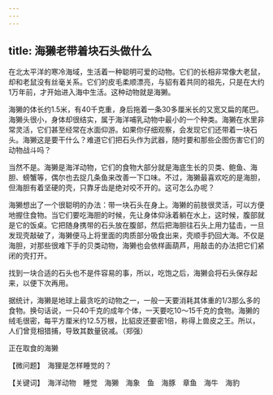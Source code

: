 ```yaml
---
---
---
```

title: 海獭老带着块石头做什么
---




在北太平洋的寒冷海域，生活着一种聪明可爱的动物。它们的长相非常像大老鼠，却和老鼠没有丝毫关系。它们的皮毛柔顺漂亮，与貂有着共同的祖先，只是在大约1万年前，才开始进入海中生活。这种动物就是海獭。

海獭的体长约1.5米，有40千克重，身后拖着一条30多厘米长的又宽又扁的尾巴。海獭头很小，身体却很结实，属于海洋哺乳动物中最小的一个种类。海獭在水里非常灵活，它们甚至经常在水面仰游。如果你仔细观察，会发现它们还带着一块石头。海獭这是要干什么？难道它们把石头作为武器，随时要和那些企图伤害它们的动物战斗吗？

当然不是。海獭是海洋动物，它们的食物大部分就是海底生长的贝类、鲍鱼、海胆、螃蟹等，偶尔也去捉几条鱼来改善一下口味。不过，海獭最喜欢吃的是海胆，但海胆有着坚硬的壳，只靠牙齿是绝对咬不开的。这可怎么办呢？

海獭想出了一个很聪明的办法：带一块石头在身上。海獭的前肢很灵活，可以方便地握住食物。当它们要吃海胆的时候，先让身体仰泳着躺在水上，这时候，腹部就是它的饭桌。它把随身携带的石头放在腹部，然后把海胆往石头上用力猛击，一旦发现壳敲破了，海獭便马上将里面的肉质部分吸食出来，壳顺手扔回大海。不仅是海胆，对那些很难下手的贝类动物，海獭也会依样画葫芦，用敲击的办法把它们紧闭的壳打开。

找到一块合适的石头也不是件容易的事，所以，吃饱之后，海獭会将石头保存起来，以便下次再用。

据统计，海獭是地球上最贪吃的动物之一，一般一天要消耗其体重的1/3那么多的食物。换句话说，一只40千克的成年个体，一天要吃10～15千克的食物。海獭的绒毛很密，每平方厘米约12.5万根，比貂皮还要密1倍，称得上兽皮之王。所以，人们曾竞相猎捕，导致其数量锐减。（郑强）

正在取食的海獭





【微问题】　海狸是怎样睡觉的？

【关键词】　海洋动物　睡觉　海獭　海象　鱼　海豚　章鱼　海牛　海豹